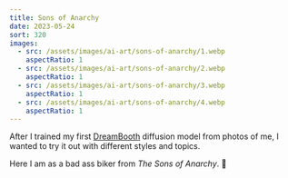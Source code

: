 ```yaml
---
title: Sons of Anarchy
date: 2023-05-24
sort: 320
images:
  - src: /assets/images/ai-art/sons-of-anarchy/1.webp
    aspectRatio: 1
  - src: /assets/images/ai-art/sons-of-anarchy/2.webp
    aspectRatio: 1
  - src: /assets/images/ai-art/sons-of-anarchy/3.webp
    aspectRatio: 1
  - src: /assets/images/ai-art/sons-of-anarchy/4.webp
    aspectRatio: 1
---
```


After I trained my first [DreamBooth](https://dreambooth.github.io/) diffusion model from photos of me, I wanted to try it out with different styles and topics.

Here I am as a bad ass biker from <cite>The Sons of Anarchy</cite>. 🤘
